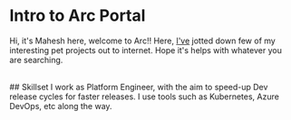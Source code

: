 # Intro to Arc Portal
 
Hi, it's Mahesh here, welcome to Arc!! Here, [I've](https://www.linkedin.com/in/maheshraj-r-p-37689b164/) jotted down few of my interesting pet projects out to internet. Hope it's helps with whatever you are searching.

<br/>
## Skillset
I work as Platform Engineer, with the aim to speed-up Dev release cycles for faster releases. I use tools such as Kubernetes, Azure DevOps, etc along the way.
